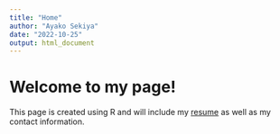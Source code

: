 ```yaml
---
title: "Home"
author: "Ayako Sekiya"
date: "2022-10-25"
output: html_document
---
```


# Welcome to my page!

This page is created using R and will include my [resume](resume.html) as well as my contact information. 
